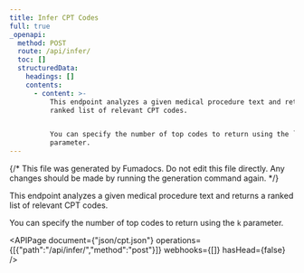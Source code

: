 ```yaml
---
title: Infer CPT Codes
full: true
_openapi:
  method: POST
  route: /api/infer/
  toc: []
  structuredData:
    headings: []
    contents:
      - content: >-
          This endpoint analyzes a given medical procedure text and returns a
          ranked list of relevant CPT codes.


          You can specify the number of top codes to return using the `k`
          parameter.
---
```


{/* This file was generated by Fumadocs. Do not edit this file directly. Any changes should be made by running the generation command again. */}

This endpoint analyzes a given medical procedure text and returns a ranked list of relevant CPT codes.

You can specify the number of top codes to return using the `k` parameter.

<APIPage document={"json/cpt.json"} operations={[{"path":"/api/infer/","method":"post"}]} webhooks={[]} hasHead={false} />